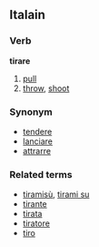 ==Italain==
===Verb===
'''tirare'''

# [[pull]]
# [[throw]], [[shoot]]

===Synonym===
*[[tendere]]
*[[lanciare]]
*[[attrarre]]

===Related terms===
*[[tiramisù]], [[tirami su]]
*[[tirante]]
*[[tirata]]
*[[tiratore]]
*[[tiro]]